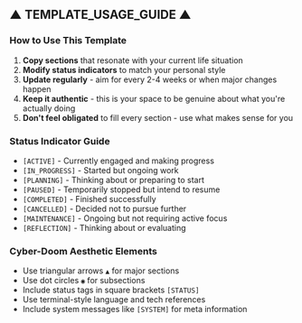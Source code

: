 
## ▲ TEMPLATE_USAGE_GUIDE ▲

### How to Use This Template

1. **Copy sections** that resonate with your current life situation
2. **Modify status indicators** to match your personal style
3. **Update regularly** - aim for every 2-4 weeks or when major changes happen
4. **Keep it authentic** - this is your space to be genuine about what you're actually doing
5. **Don't feel obligated** to fill every section - use what makes sense for you

### Status Indicator Guide

- `[ACTIVE]` - Currently engaged and making progress
- `[IN_PROGRESS]` - Started but ongoing work
- `[PLANNING]` - Thinking about or preparing to start
- `[PAUSED]` - Temporarily stopped but intend to resume
- `[COMPLETED]` - Finished successfully
- `[CANCELLED]` - Decided not to pursue further
- `[MAINTENANCE]` - Ongoing but not requiring active focus
- `[REFLECTION]` - Thinking about or evaluating

### Cyber-Doom Aesthetic Elements

- Use triangular arrows `▲` for major sections
- Use dot circles `◉` for subsections
- Include status tags in square brackets `[STATUS]`
- Use terminal-style language and tech references
- Include system messages like `[SYSTEM]` for meta information
